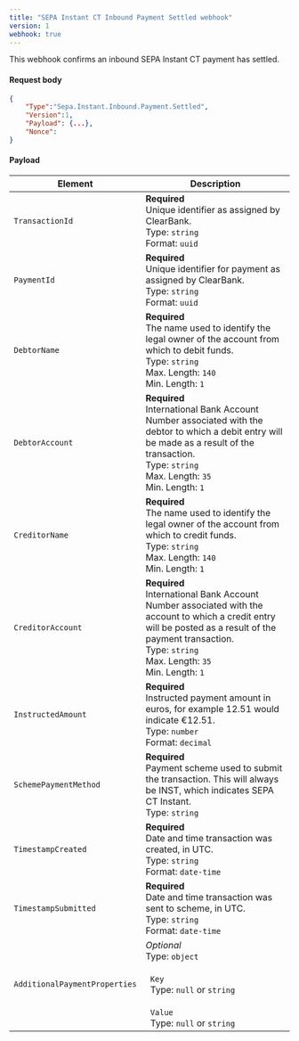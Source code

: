 ```yaml
---
title: "SEPA Instant CT Inbound Payment Settled webhook"
version: 1
webhook: true
---
```


This webhook confirms an inbound SEPA Instant CT payment has settled.

#### Request body

```json
{
    "Type":"Sepa.Instant.Inbound.Payment.Settled",
    "Version":1,
    "Payload": {...},
    "Nonce":
}
```

#### Payload
| Element                       | Description                                                                                                                                                                                                                  |
| ----------------------------- | ---------------------------------------------------------------------------------------------------------------------------------------------------------------------------------------------------------------------------- |
| `TransactionId`               | **Required**<br />Unique identifier as assigned by ClearBank.<br/>Type: `string`<br/>Format: `uuid`                                                                                                                          |
| `PaymentId`                   | **Required**<br />Unique identifier for payment as assigned by ClearBank.<br/>Type: `string` <br/>Format: `uuid`                                                                                                             |
| `DebtorName`                  | **Required**<br />The name used to identify the legal owner of the account from which to debit funds.<br/>Type: `string`<br/>Max. Length: `140`<br/>Min. Length: `1`                                                         |
| `DebtorAccount`               | **Required**<br />International Bank Account Number associated with the debtor to which a debit entry will be made as a result of the transaction.<br/>Type: `string`<br/>Max. Length: `35`<br/>Min. Length: `1`             |
| `CreditorName`                | **Required**<br />The name used to identify the legal owner of the account from which to credit funds.<br/>Type: `string`<br/>Max. Length: `140`<br/>Min. Length: `1`                                                        |
| `CreditorAccount`             | **Required**<br />International Bank Account Number associated with the account to which a credit entry will be posted as a result of the payment transaction.<br/>Type: `string`<br/>Max. Length: `35`<br/>Min. Length: `1` |
| `InstructedAmount`            | **Required**<br />Instructed payment amount in euros, for example 12.51 would indicate €12.51.<br/>Type: `number`<br/>Format: `decimal`                                                                                      |
| `SchemePaymentMethod`         | **Required**<br />Payment scheme used to submit the transaction. This will always be INST, which indicates SEPA CT Instant.<br /> Type: `string`                                                                             |
| `TimestampCreated`            | **Required**<br />Date and time transaction was created, in UTC.<br /> Type: `string`<br/>Format: `date-time`                                                                                                                |
| `TimestampSubmitted`          | **Required**<br />Date and time transaction was sent to scheme, in UTC.<br /> Type: `string`<br/>Format: `date-time`                                                                                                         |
| `AdditionalPaymentProperties` | *Optional*<br />Type: `object`<br/><br/>&nbsp;&nbsp;`Key`<br/>&nbsp;&nbsp;Type: `null` or `string`<br/><br/>&nbsp;&nbsp;`Value`<br/>&nbsp;&nbsp;Type: `null` or `string`                                                     |

